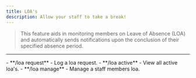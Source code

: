 ```yaml
---
title: LOA's
description: Allow your staff to take a break!
---
```

> This feature aids in monitoring members on Leave of Absence (LOA) and automatically sends notifications upon the conclusion of their specified absence period.
---
<AccordionGroup>
  <Accordion title="Commands">
    - **/loa request** - Log a loa request.
    - **/loa active** - View all active loa's.
    - **/loa manage** - Manage a staff members loa.


  </Accordion>
</AccordionGroup>
